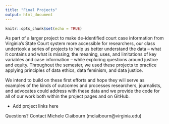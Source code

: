 ```yaml
---
title: "Final Projects"
output: html_document
---
```


```r
knitr::opts_chunk$set(echo = TRUE)
```

As part of a larger project to make de-identified court case information from Virginia's State Court system more accessible for researchers, our class undertook a series of projects to help us better understand the data -- what it contains and what is missing; the meaning, uses, and limitations of key variables and case information -- while exploring questions around justice and equity. Throughout the semester, we used these projects to practice applying principles of data ethics, data feminism, and data justice. 

We intend to build on these first efforts and hope they will serve as examples of the kinds of outcomes and processes researchers, journalists, and advocates could address with these data and we provide the code for all of our work both within the project pages and on GitHub.

* Add project links here

Questions? Contact Michele Claibourn (mclaibourn@virginia.edu)
